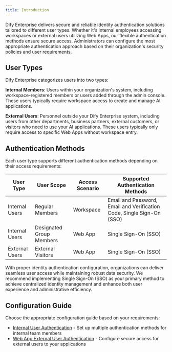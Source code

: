 ```yaml
---
title: Introduction
---
```


Dify Enterprise delivers secure and reliable identity authentication solutions tailored to different user types. Whether it's internal employees accessing workspaces or external users utilizing Web Apps, our flexible authentication methods ensure secure access. Administrators can configure the most appropriate authentication approach based on their organization's security policies and user requirements.

## User Types

Dify Enterprise categorizes users into two types:

**Internal Members**: Users within your organization's system, including workspace-registered members or users added through the admin console. These users typically require workspace access to create and manage AI applications.

**External Users**: Personnel outside your Dify Enterprise system, including users from other departments, business partners, external customers, or visitors who need to use your AI applications. These users typically only require access to specific Web Apps without workspace entry.

## Authentication Methods

Each user type supports different authentication methods depending on their access requirements:

| User Type | User Scope | Access Scenario | Supported Authentication Methods |
|---------- |-----------|----------------|----------------------------------|
| Internal Users | Regular Members | Workspace | Email and Password, Email and Verification Code, Single Sign-On (SSO) |
| Internal Users | Designated Group Members | Web App | Single Sign-On (SSO) |
| External Users | External Visitors | Web App | Single Sign-On (SSO) |

With proper identity authentication configuration, organizations can deliver seamless user access while maintaining robust data security. We recommend implementing Single Sign-On (SSO) as your primary method to achieve centralized identity management and enhance both user experience and administrative efficiency.

## Configuration Guide

Choose the appropriate configuration guide based on your requirements:

- [Internal User Authentication](./enterprise-user-auth) - Set up multiple authentication methods for internal team members
- [Web App External User Authentication](./webapp-external-user-auth) - Configure secure access for external users to your applications

